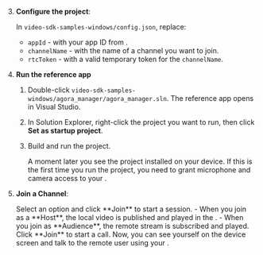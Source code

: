<PlatformWrapper platform="windows">

3. **Configure the project**:

    In `video-sdk-samples-windows/config.json`, replace:

    * `appId` - with your app ID from <Link to="{{Global.AGORA_CONSOLE_URL}}"><Vg k="CONSOLE" /></Link>.
    * `channelName` - with the name of a channel you want to join.
    * `rtcToken` - with a valid temporary token for the `channelName`.

1.  **Run the <Vpl k="NAME" /> reference app**

    1. Double-click `video-sdk-samples-windows/agora_manager/agora_manager.sln`. The reference app opens in Visual Studio.
    
    1. In Solution Explorer, right-click the project you want to run, then click **Set as startup project**.

    1. Build and run the project.

        A moment later you see the project installed on your device. If this is the first time you run the project, you need to grant microphone and camera access to your <Vpl k="CLIENT"/>.

1. **Join a Channel**:

    <ProductWrapper product="{['interactive-live-streaming', 'broadcast-streaming']}">
    Select an option and click **Join** to start a session.
    - When you join as a **Host**, the local video is published and played in the <Vpl k="CLIENT"/>.
    - When you join as **Audience**, the remote stream is subscribed and played.
    </ProductWrapper>

    <ProductWrapper product="video-calling">
    Click **Join** to start a call. Now, you can see yourself on the device screen and talk to the remote user using your <Vpl k="CLIENT"/>.
    </ProductWrapper>

</PlatformWrapper>

